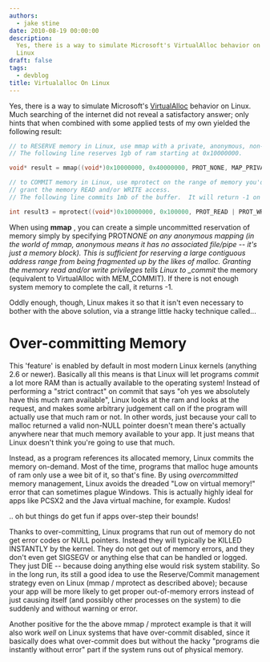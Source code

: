 ```yaml
---
authors:
  - jake stine
date: 2010-08-19 00:00:00
description:
  Yes, there is a way to simulate Microsoft's VirtualAlloc behavior on
  Linux
draft: false
tags:
  - devblog
title: Virtualalloc On Linux
---
```


Yes, there is a way to simulate Microsoft's
[VirtualAlloc](http://msdn.microsoft.com/en-us/library/aa366887.aspx)
behavior on Linux. Much searching of the internet did not reveal a
satisfactory answer; only hints that when combined with some applied
tests of my own yielded the following result:

<!-- truncate -->

```cpp
// to RESERVE memory in Linux, use mmap with a private, anonymous, non-accessible mapping.
// The following line reserves 1gb of ram starting at 0x10000000.

void* result = mmap((void*)0x10000000, 0x40000000, PROT_NONE, MAP_PRIVATE | MAP_ANON, -1, 0);

// to COMMIT memory in Linux, use mprotect on the range of memory you'd like to commit, and
// grant the memory READ and/or WRITE access.
// The following line commits 1mb of the buffer.  It will return -1 on out of memory errors.

int result3 = mprotect((void*)0x10000000, 0x100000, PROT_READ | PROT_WRITE);
```

When using **mmap** , you can create a simple uncommitted reservation of
memory simply by specifying PROT*NONE on any anonymous mapping (in the
world of mmap, anonymous means it has no associated file/pipe -- it's
just a memory block). This is sufficient for reserving a large
contiguous address range from being fragmented up by the likes of
malloc. Granting the memory read and/or write privileges tells Linux to
\_commit* the memory (equivalent to VirtualAlloc with MEM_COMMIT). If
there is not enough system memory to complete the call, it returns -1.

Oddly enough, though, Linux makes it so that it isn't even necessary to
bother with the above solution, via a strange little hacky technique
called...

# Over-committing Memory

This 'feature' is enabled by default in most modern Linux kernels
(anything 2.6 or newer). Basically all this means is that Linux will let
programs _commit_ a lot more RAM than is actually available to the
operating system! Instead of performing a "strict contract" on commit
that says "oh yes we absolutely have this much ram available", Linux
looks at the ram and looks at the request, and makes some arbitrary
judgement call on if the program will actually use that much ram or not.
In other words, just because your call to malloc returned a valid
non-NULL pointer doesn't mean there's actually anywhere near that much
memory available to your app. It just means that Linux doesn't think
you're going to use that much.

Instead, as a program references its allocated memory, Linux commits the
memory on-demand. Most of the time, programs that malloc huge amounts of
ram only use a wee bit of it, so that's fine. By using _overcommitted_
memory management, Linux avoids the dreaded "Low on virtual memory!"
error that can sometimes plague Windows. This is actually highly ideal
for apps like PCSX2 and the Java virtual machine, for example. Kudos!

.. oh but things do get fun if apps over-step their bounds!

Thanks to over-committing, Linux programs that run out of memory do not
get error codes or NULL pointers. Instead they will typically be KILLED
INSTANTLY by the kernel. They do not get out of memory errors, and they
don't even get SIGSEGV or anything else that can be handled or logged.
They just DIE -- because doing anything else would risk system
stability. So in the long run, its still a good idea to use the
Reserve/Commit management strategy even on Linux (mmap / mprotect as
described above); because your app will be more likely to get proper
out-of-memory errors instead of just causing itself (and possibly other
processes on the system) to die suddenly and without warning or error.

Another positive for the the above mmap / mprotect example is that it
will also work _well_ on Linux systems that have over-commit disabled,
since it basically does what over-commit does but without the hacky
"programs die instantly without error" part if the system runs out of
physical memory.
